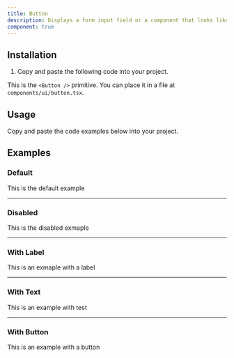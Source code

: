 ```yaml
---
title: Button
description: Displays a form input field or a component that looks like an input field.
component: true
---
```


## Installation

1. Copy and paste the following code into your project.

This is the `<Button />` primitive. You can place it in a file at `components/ui/button.tsx`.

## Usage

Copy and paste the code examples below into your project.

<ComponentSource src="/components/ui/Button.tsx" />

## Examples

### Default

This is the default example

---

### Disabled

This is the disabled exmaple

---

### With Label

This is an exmaple with a label

---

### With Text

This is an example with test

---

### With Button

This is an example with a button
